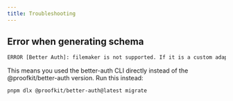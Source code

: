 ```yaml
---
title: Troubleshooting
---
```


## Error when generating schema
```bash
ERROR [Better Auth]: filemaker is not supported. If it is a custom adapter, please request the maintainer to implement createSchema
```

This means you used the better-auth CLI directly instead of the @proofkit/better-auth version. Run this instead:

```bash
pnpm dlx @proofkit/better-auth@latest migrate
```